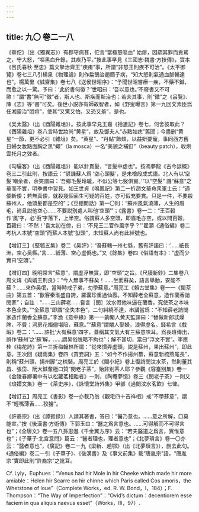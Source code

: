 ```yaml
---
---
---
```

title: 九〇 卷二一八
---




《華佗》（出《獨異志》）有郡守病甚，佗言“當極怒嘔血” 始瘳，因疏其罪而責駡之，守大怒，“嘔黑血升餘，其疾乃平。”按此事早見《三國志·魏書·方技傳》，實本《吕氏春秋·至忠》篇文摯治齊王“疾痏”事，所謂“非怒王則疾不可治”。《太平御覽》卷七三八引楊泉《物理論》則作扁鵲治趙簡子病，“知大怒則氣通血脈暢達也”。楊萬里《誠齋集》卷七八《送侯世昭序》：“予聞世昭嘗療一疾，不藥不鍼，而愈之以一驚。予曰：‘此於書何徵？’世昭曰：‘吾以意也。’不廢書又不可歟！”謂“書”無可“徵”者，斯人也、斯疾而斯治也；若夫其事，則“徵”之《吕覽》、陳《志》等“書”可矣。後世小説亦有師故智者，如《野叟曝言》第一九回文素臣爲任湘靈治“悶痘”，使其“又驚又怕，又恐又羞”，是也。

《吴太醫》（出《酉陽雜俎》）。按此事早見王嘉《拾遺記》卷七，何舍彼取此？《酉陽雜俎》卷八言時世妝尚“黄星”，故及鄧夫人“赤點如痣”舊聞；今盡删“黄星”一節，更不必引《雜俎》矣。“黄星”、“丹點”飾頰，以益妍要寵，事同西方舊日婦女妝點面胸之黑“蠅”（la mosca）一名“美貌之補釘”（beauty patch），收烘雲托月之效者。

《勾驪客》（出《酉陽雜俎》）能以針貫髮，“言髮中虚也”。按馮夢龍《古今談概》卷三二引此則，按語云：“諺譏蘇人爲 ‘空心頭髮’，是未檢段成式語。北人有以‘空髮’嘲余者，余笑謂曰：‘吾鄉毛髮玲瓏，不似公等七竅俱實。’”以“空髮” 譏“蘇意”之華而不實，明季書中習見。如王世貞《鳴鳳記》第二一折趙文華命衆軍士云：“遇倭斬倭；若無真倭，就殺幾個面生可疑的百姓，亦可假充要賞。只是一件，不要殺蘇州人，他頭髮都是空的”；《豆棚閒話》第一〇則：“蘇州風氣澆薄，人生的眉毛，尚且説他空心……不要説别處人叫他‘空頭’”；《露書》卷一二：“王百穀作‘風’字，必‘䖝’字落下，上半空。俗謂蘇人多空頭，即眉毛亦空，或以問百穀，百穀曰：‘不然！’袁太初在傍，曰：‘不見王二官作風字乎？’”翟灝《通俗編》卷二考杭人本號“空頭”而蘇人本號“獃頭”，未知蘇人尚有此綽號也。

【增訂三】《堅瓠五集》卷二《吴評》：“吾蘇轄一州七縣，舊有評語曰：‘……紙長洲，空心吴縣。’言……紙薄、空心虚僞也。”又《餘集》卷四《俗語有本》：“虚而少實曰‘空頭’。”

【增訂四】晚明常言“蘇意”，謂虚浮無實，即“空頭”之旨。《尺牘新鈔》二集卷八周文煒《與婿王荆良》：“今人無事不蘇矣！……坐而蘇矣，語言舉動，安能不蘇？……來作吴氓，當時時戒子弟，勿學蘇意。”周亮工《賴古堂集》卷一一《閩茶曲》第五首：“歙客秦淮盛自誇，羅囊珍重過仙霞。不知薛老全蘇意，造作蘭香誚閔家”；自註：“……三山薛老……嘗言［閔］汶水假他味逼在蘭香，究使茶之本味本色全失。”“全蘇意”即謂“全失本色”，二句糾繞不達，串講當爲：“不知薛老誚閔家造作蘭香全蘇意。”李漁《意中緣》第一一齣閹人黄天監諢曰：“替做新郎忒燥脾，不費；洞房花燭儘堪陪，蘇意。”“蘇意”謂閹人娶婦，浪得虚名。錢希言《戲瑕》卷二：“…… 許批‘大有蘇意’四字，蓋稱其文氣大有三蘇意味耳。爲長班傳出，誤作‘蘇州’之‘蘇’解，……謂吴俗脱略不拘也”；解不甚切，當曰“浮文不實”。李應桂《梅花詩》第一三折梅翰林所謂：“從來慣弄虚頭，説是蘇州，果出蘇州”，即此意。王次回《疑雨集》卷四《買妾詞》五：“如今不作揚州纂，蘇意新梳燕尾長”，則稱“蘇州頭，揚州脚”之梳裝。周亮工於《閩小紀》卷上復誚閔汶水茶，然則董其昌、張岱、阮大鋮輩極口贊“閔老子茶”，殆非别茶人耶？參觀《容臺别集》卷一《金陵春卿署中有以松蘿茗相貽者》一則，《陶菴夢憶》卷三《閔老子茶》一則又《琅嬛文集》卷一《茶史序》，《詠懷堂詩外集》甲部《過閔汶水茗飲》七律。

【增訂五】周亮工《書影》卷一亦載乃翁《觀宅四十吉祥相》戒“不學蘇意”，謂不“輕嘴薄舌……狡獪”。

《許裔宗》（出《譚賓録》）人請其著書，答曰：“醫乃意也。……意之所解，口莫能宣。”按《後漢書·方術傳》下郭玉曰：“醫之爲言意也。……可得解而不可得言也”；《全唐文》卷一五八孫思邈《千金翼方序》云：“若夫醫道之爲言，實惟意也”；《子華子·北宫意問》篇云：“醫者理也，理者意也”；《北夢瑣言》卷一〇亦云：“醫者意也”，《廣記》卷二一九《梁新、趙鄂》（出《北夢瑣言》），删去此句。《通俗編》卷二一引《子華子》、《後漢書》及《事文前集》載“唐胤宗”語，“唐胤宗”實即此則“許裔宗”之訛耳。

Cf. Lyly，Euphues：“Venus had hir Mole in hir Cheeke which made hir more amiable：Helen hir Scarre on hir chinne which Paris called Cos amoris，the Whetstone of loue”（Complete Works，ed. R. W. Bond，I，184）；F. Thompson：“The Way of Imperfection”：“Ovid’s dictum：decentiorem esse faciem in qua aliquis naevus esset”（Works，III，97）.